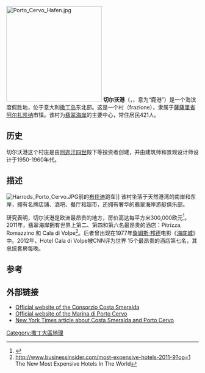 [[File:Porto_Cervo_Hafen.jpg|250px]]
'''切尔沃港'''（{{lang-it|Porto Cervo}}，{{IPA-it|ˌpɔrto ˈtʃɛrvo}}，意为“鹿港”）是一个海滨度假胜地，位于意大利[[撒丁岛|撒丁岛]]东北部。这是一个村（frazione），隶属于[[薩薩里省|薩薩里省]][[阿尔扎凯纳|阿尔扎凯纳]]市镇。该村为[[翡翠海岸|翡翠海岸]]的主要中心，常住居民421人。

==历史==
切尔沃港这个村庄是由[[阿迦汗四世|阿迦汗四世]]殿下等投资者创建，并由建筑师和景观设计师设计于1950-1960年代。

==描述==
[[File:Harrods_Porto_Cervo.JPG|thumbnail]]前的[[布佳迪|布佳迪]]跑车]]
该村坐落于天然港湾的南岸和东岸，拥有名牌店铺、酒吧、餐厅和超市，还拥有奢华的翡翠海岸游艇俱乐部。

研究表明，切尔沃港是欧洲最昂贵的地方，房价高达每平方米300,000欧元<ref>{{Cite web |url=https://engelvoelkers.wordpress.com/2013/04/29/europes-most-expensive-addresses-romazzino-bay-on-sardinia-leads-current-ranking/ |title=EUROPE’S MOST EXPENSIVE ADDRESSES: ROMAZZINO BAY ON SARDINIA LEADS CURRENT RANKING |accessdate=2015-07-13 |archive-date=2016-03-04 |archive-url=https://web.archive.org/web/20160304102240/https://engelvoelkers.wordpress.com/2013/04/29/europes-most-expensive-addresses-romazzino-bay-on-sardinia-leads-current-ranking/ |dead-url=no }}</ref>。2011年，翡翠海岸拥有世界上第二、第四和第六名最昂贵的酒店：Pitrizza, Romazzino 和 Cala di Volpe<ref>http://www.businessinsider.com/most-expensive-hotels-2011-9?op=1 {{Wayback|url=http://www.businessinsider.com/most-expensive-hotels-2011-9?op=1 |date=20160304074741 }}  The New Most Expensive Hotels In The World</ref>。后者曾出现在1977年[[詹姆斯·邦德|詹姆斯·邦德]]电影《[[海底城|海底城]]》中。2012年，Hotel Cala di Volpe被CNN评为世界 15个最昂贵的酒店第七名，其总统套房每晚{{US$|32,736|link=yes}}。

{{wide image|Porto Cervo - The Port.jpg|800px|游艇码头}}

==参考==
{{reflist}}

== 外部链接 ==
{{commons category|Porto Cervo}}
* [http://www.consorziocostasmeralda.com/ Official website of the Consorzio Costa Smeralda] {{Wayback|url=http://www.consorziocostasmeralda.com/ |date=20201129015944 }}
* [http://www.marinadiportocervo.com/ Official website of the Marina di Porto Cervo] {{Wayback|url=http://www.marinadiportocervo.com/ |date=20201020114801 }}
* [http://travel.nytimes.com/2008/08/17/travel/17Next.html?scp=1&sq=porto%20cervo&st=cse New York Times article about Costa Smeralda and Porto Cervo] {{Wayback|url=http://travel.nytimes.com/2008/08/17/travel/17Next.html?scp=1&sq=porto%20cervo&st=cse |date=20120325211850 }}

[[Category:撒丁大區地理|Category:撒丁大區地理]]